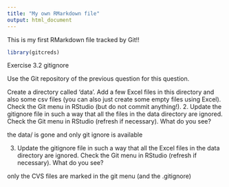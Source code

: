 ```yaml
---
title: "My own RMarkdown file"
output: html_document
---
```


This is my first RMarkdown file tracked by Git!!




```r
library(gitcreds)

```


Exercise 3.2
gitignore

Use the Git repository of the previous question for this question.

Create a directory called ‘data’. Add a few Excel files in this directory and also some csv files (you can also just create some empty files using Excel). Check the Git menu in RStudio (but do not commit anything!).
2. Update the gitignore file in such a way that all the files in the data directory are ignored. Check the Git menu in RStudio (refresh if necessary). What do you see?

the data/ is gone and only git ignore is available 

3. Update the gitignore file in such a way that all the Excel files in the data directory are ignored. Check the Git menu in RStudio (refresh if necessary). What do you see?

only the CVS files are marked in the git menu (and the .gitignore)







